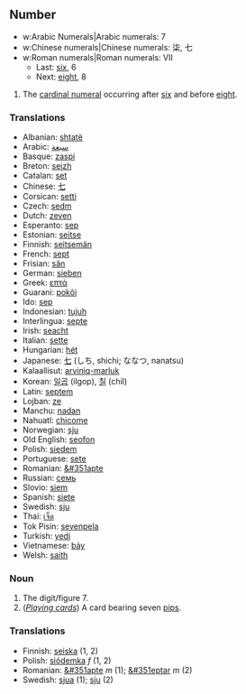 == Number ==
*w:Arabic Numerals|Arabic numerals: 7
*w:Chinese numerals|Chinese numerals: 柒, 七
*w:Roman numerals|Roman numerals: VII
**Last: [[six]], 6
**Next: [[eight]], 8

# The [[cardinal numeral]] occurring after [[six]] and before [[eight]].

=== Translations ===
*Albanian: [[shtatë]]
*Arabic: [[سبعة]]
*Basque: [[zaspi]]
*Breton: [[seizh]]
*Catalan: [[set]]
*Chinese: [[七]]
*Corsican: [[setti]]
*Czech: [[sedm]]
*Dutch: [[zeven]]
*Esperanto: [[sep]]
*Estonian: [[seitse]]
*Finnish: [[seitsemän]]
*French: [[sept]]
*Frisian: [[sân]]
*German: [[sieben]]
*Greek: [[επτά]]
*Guarani: [[pokõi]]
*Ido: [[sep]]
*Indonesian: [[tujuh]]
*Interlingua: [[septe]]
*Irish: [[seacht]]
*Italian: [[sette]]
*Hungarian: [[hét]]
*Japanese: [[七]] (しち, shichi; ななつ, nanatsu)
*Kalaallisut: [[arviniq-marluk]]
*Korean: [[일곱]] (ilgop), [[칠]] (chil)
*Latin: [[septem]]
*Lojban: [[ze]]
*Manchu: [[nadan]]
*Nahuatl: [[chicome]]
*Norwegian: [[sju]]
*Old English: [[seofon]]
*Polish: [[siedem]]
*Portuguese: [[sete]]
*Romanian: [[&#351apte]]
*Russian: [[семь]]
*Slovio: [[siem]]
*Spanish: [[siete]]
*Swedish: [[sju]]
*Thai: [[เจ็ด]]
*Tok Pisin: [[sevenpela]]
*Turkish: [[yedi]]
*Vietnamese: [[bảy]]
*Welsh: [[saith]]

=== Noun ===

# The digit/figure 7.
# (''[[playing_cards|Playing cards]]'') A card bearing seven [[pip]]s.

=== Translations ===
*Finnish: [[seiska]] (1, 2)
*Polish: [[siódemka]] ''f'' (1, 2)
*Romanian: [[&#351apte]] ''m'' (1); [[&#351eptar]] ''m'' (2)
*Swedish: [[sjua]] (1); [[sju]] (2)